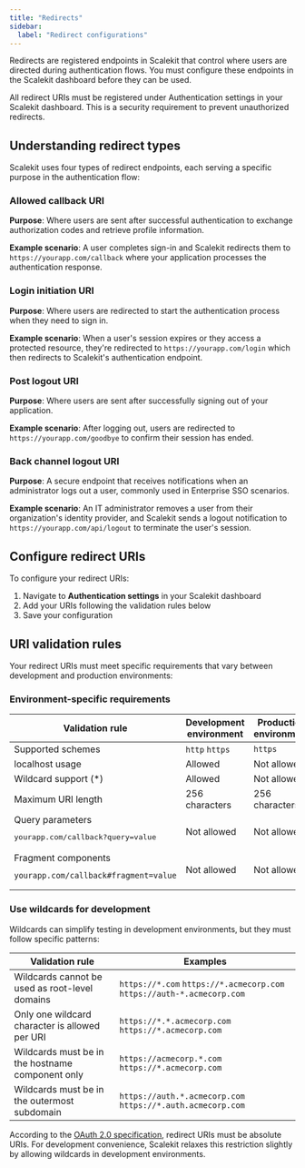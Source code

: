 ```yaml
---
title: "Redirects"
sidebar:
  label: "Redirect configurations"
---
```



Redirects are registered endpoints in Scalekit that control where users are directed during authentication flows. You must configure these endpoints in the Scalekit dashboard before they can be used.

<Aside type="note">
All redirect URIs must be registered under Authentication settings in your Scalekit dashboard. This is a security requirement to prevent unauthorized redirects.
</Aside>

## Understanding redirect types

Scalekit uses four types of redirect endpoints, each serving a specific purpose in the authentication flow:

### Allowed callback URI
**Purpose**: Where users are sent after successful authentication to exchange authorization codes and retrieve profile information.

**Example scenario**: A user completes sign-in and Scalekit redirects them to `https://yourapp.com/callback` where your application processes the authentication response.

### Login initiation URI
**Purpose**: Where users are redirected to start the authentication process when they need to sign in.

**Example scenario**: When a user's session expires or they access a protected resource, they're redirected to `https://yourapp.com/login` which then redirects to Scalekit's authentication endpoint.

### Post logout URI
**Purpose**: Where users are sent after successfully signing out of your application.

**Example scenario**: After logging out, users are redirected to `https://yourapp.com/goodbye` to confirm their session has ended.

### Back channel logout URI
**Purpose**: A secure endpoint that receives notifications when an administrator logs out a user, commonly used in Enterprise SSO scenarios.

**Example scenario**: An IT administrator removes a user from their organization's identity provider, and Scalekit sends a logout notification to `https://yourapp.com/api/logout` to terminate the user's session.

## Configure redirect URIs

To configure your redirect URIs:

1. Navigate to **Authentication settings** in your Scalekit dashboard
2. Add your URIs following the validation rules below
3. Save your configuration

## URI validation rules

Your redirect URIs must meet specific requirements that vary between development and production environments:

### Environment-specific requirements

| Validation rule                                                                                                 | Development environment                                                                                                                 | Production environment                         |
| --------------------------------------------------------------------------------------------------------------- | --------------------------------------------------------------------------------------------------------------------------------------- | ---------------------------------------------- |
| Supported schemes                                                                                               | <div style="display: inline-flex; align-items: center; gap: 0.5rem;"><Icon name="approve-check" /> `http` <Icon name="approve-check" /> `https`</div>                                     | <div style="display: inline-flex; align-items: center; gap: 0.5rem;"><Icon name="approve-check" /> `https`</div> |
| localhost usage                                                                                                       | <div style="display: inline-flex; align-items: center; gap: 0.5rem;"><Icon name="approve-check" /> Allowed</div>                                                                                                                 | <div style="display: inline-flex; align-items: center; gap: 0.5rem;"><Icon name="error" /> Not allowed</div>                       |
| Wildcard support (\*)                                                                                           | <div style="display: inline-flex; align-items: center; gap: 0.5rem;"><Icon name="approve-check" /> Allowed</div> | <div style="display: inline-flex; align-items: center; gap: 0.5rem;"><Icon name="error" /> Not allowed</div>                       |
| Maximum URI length                                                                                                  | 256 characters                                                                                                                          | 256 characters                                 |
| Query parameters <pre>yourapp.com/callback?query=value</pre>     | <div style="display: inline-flex; align-items: center; gap: 0.5rem;"><Icon name="error" /> Not allowed</div>                                                                                                                | <div style="display: inline-flex; align-items: center; gap: 0.5rem;"><Icon name="error" /> Not allowed</div>                       |
| Fragment components <pre>`yourapp.com/callback#fragment=value`</pre> | <div style="display: inline-flex; align-items: center; gap: 0.5rem;"><Icon name="error" /> Not allowed</div>                                                                                                                | <div style="display: inline-flex; align-items: center; gap: 0.5rem;"><Icon name="error" /> Not allowed</div>                       |

### Use wildcards for development

Wildcards can simplify testing in development environments, but they must follow specific patterns:

| Validation rule                                                                     | Examples                                                                                                                                                                                                          |
| ----------------------------------------------------------------------------------- | ---------------------------------------------------------------------------------------------------------------------------------------------------------------------------------------------------------------- |
| Wildcards cannot be used as root-level domains                          | <div style="display: inline-flex; align-items: center; gap: 0.5rem;"><Icon name="error" /> `https://*.com`</div> <div style="display: inline-flex; align-items: center; gap: 0.5rem;"><Icon name="approve-check" /> `https://*.acmecorp.com`</div> <div style="display: inline-flex; align-items: center; gap: 0.5rem;"><Icon name="approve-check" /> `https://auth-*.acmecorp.com`</div> |
| Only one wildcard character is allowed per URI                                 | <div style="display: inline-flex; align-items: center; gap: 0.5rem;"><Icon name="error" /> `https://*.*.acmecorp.com`</div> <div style="display: inline-flex; align-items: center; gap: 0.5rem;"><Icon name="approve-check" /> `https://*.acmecorp.com`</div>                                                                            |
| Wildcards must be in the hostname component only     | <div style="display: inline-flex; align-items: center; gap: 0.5rem;"><Icon name="error" /> `https://acmecorp.*.com`</div> <div style="display: inline-flex; align-items: center; gap: 0.5rem;"><Icon name="approve-check" /> `https://*.acmecorp.com`</div>                                                                  |
| Wildcards must be in the outermost subdomain | <div style="display: inline-flex; align-items: center; gap: 0.5rem;"><Icon name="error" /> `https://auth.*.acmecorp.com`</div> <div style="display: inline-flex; align-items: center; gap: 0.5rem;"><Icon name="approve-check" /> `https://*.auth.acmecorp.com`</div>                                                        |

<Aside type="caution">
According to the <a href="https://tools.ietf.org/html/rfc6749#section-3.1.2" target="_blank">OAuth 2.0 specification</a>, redirect URIs must be absolute URIs. For development convenience, Scalekit relaxes this restriction slightly by allowing wildcards in development environments.
</Aside>
